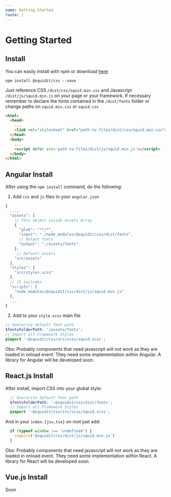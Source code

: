 ```yaml
---
name: Getting Started
route: /
---
```


# Getting Started

## Install

<p>
  You can easily install with npm or download <a href='https://github.com/squidit/css/releases' target='_blank'>here</a>
</p>

```shell
npm install @squidit/css --save
```

Just reference CSS ```/dist/css/squid.min.css``` and Javascript `/dist/js/squid.min.js` on your page or your framework.
If necessary remember to declare the fonts contained in the `/dist/fonts` folder or change paths on `squid.min.css` or `squid.css`

```html
<html>
  <head>
    ...
    <link rel="stylesheet" href="path-to-files/dist/css/squid.min.css">
  </head>
  <body>
    ...
    <script defer src='path-to-files/dist/js/squid.min.js'></script>
  </body>
</html>
```

## Angular Install

After using the `npm install` command, do the following:

1. Add `css` and `js` files to your `angular.json`
```js
{
  ...,
  "assets": [
    // This object inside assets Array
    {
      "glob": "**/*",
      "input": "./node_modules/@squidit/css/dist/fonts",
      // Output fonts
      "output": "./assets/fonts"
    },
     // Default assets
    "src/assets"
  ],
  "styles": [
    "src/styles.scss"
  ],
  // JS includes
  "scripts": [
    "node_modules/@squidit/css/dist/js/squid.min.js"
  ],
  ...
}
```

2. Add to your `style.scss` main file
```scss
// Overwrite default font path
$fontsFolderPath: '/assets/fonts';
// Import all Framework Styles
@import '~@squidit/css/src/scss/squid.scss';
```

Obs: Probably components that need javascript will not work as they are loaded in onload event. They need some implementation within Angular.
A library for Angular will be developed soon.

## React.js Install

After install, import CSS into your global style:

```scss
  // Overwrite default font path
  $fontsFolderPath: '~@squidit/css/dist/fonts';
  // Import all Framework Styles
  @import '~@squidit/css/src/scss/squid.scss';
```

And in your `index.{jsx,tsx}` on root just add:

```js
  if (typeof window !== 'undefined') {
    require('@squidit/css/dist/js/squid.min.js')
  }
```

Obs: Probably components that need javascript will not work as they are loaded in onload event. They need some implementation within React.
A library for React will be developed soon.

## Vue.js Install

Soon
